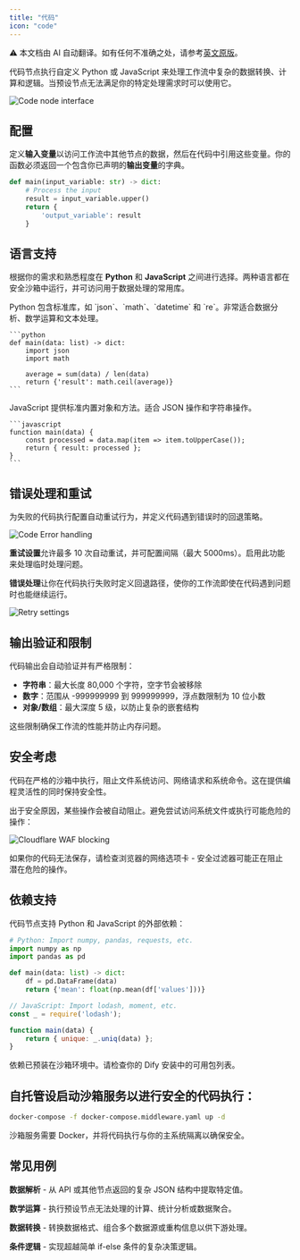 ```yaml
---
title: "代码"
icon: "code"
---
```


<Note> ⚠️ 本文档由 AI 自动翻译。如有任何不准确之处，请参考[英文原版](/en/documentation/pages/nodes/code)。</Note>


代码节点执行自定义 Python 或 JavaScript 来处理工作流中复杂的数据转换、计算和逻辑。当预设节点无法满足你的特定处理需求时可以使用它。

<Frame caption="代码节点配置界面">
  <img src="https://assets-docs.dify.ai/dify-enterprise-mintlify/en/guides/workflow/node/9969aa1bc1912aebe366f5d8f5dde296.png" alt="Code node interface" />
</Frame>

## 配置

定义**输入变量**以访问工作流中其他节点的数据，然后在代码中引用这些变量。你的函数必须返回一个包含你已声明的**输出变量**的字典。

```python
def main(input_variable: str) -> dict:
    # Process the input
    result = input_variable.upper()
    return {
        'output_variable': result
    }
```

## 语言支持

根据你的需求和熟悉程度在 **Python** 和 **JavaScript** 之间进行选择。两种语言都在安全沙箱中运行，并可访问用于数据处理的常用库。

<Tabs>
  <Tab title="Python">
    Python 包含标准库，如 `json`、`math`、`datetime` 和 `re`。非常适合数据分析、数学运算和文本处理。
    
    ```python
    def main(data: list) -> dict:
        import json
        import math
        
        average = sum(data) / len(data)
        return {'result': math.ceil(average)}
    ```
  </Tab>
  
  <Tab title="JavaScript">
    JavaScript 提供标准内置对象和方法。适合 JSON 操作和字符串操作。
    
    ```javascript
    function main(data) {
        const processed = data.map(item => item.toUpperCase());
        return { result: processed };
    }
    ```
  </Tab>
</Tabs>

## 错误处理和重试

为失败的代码执行配置自动重试行为，并定义代码遇到错误时的回退策略。

<Frame caption="错误处理配置选项">
  <img src="https://assets-docs.dify.ai/2024/12/58f392734ce44b22cd8c160faf28cd14.png" alt="Code Error handling" />
</Frame>

**重试设置**允许最多 10 次自动重试，并可配置间隔（最大 5000ms）。启用此功能来处理临时处理问题。

**错误处理**让你在代码执行失败时定义回退路径，使你的工作流即使在代码遇到问题时也能继续运行。

<Frame caption="重试配置界面">
  <img src="https://assets-docs.dify.ai/2024/12/9fdd5525a91dc925b79b89272893becf.png" alt="Retry settings" />
</Frame>

## 输出验证和限制

代码输出会自动验证并有严格限制：
- **字符串**：最大长度 80,000 个字符，空字节会被移除
- **数字**：范围从 -999999999 到 999999999，浮点数限制为 10 位小数
- **对象/数组**：最大深度 5 级，以防止复杂的嵌套结构

这些限制确保工作流的性能并防止内存问题。

## 安全考虑

代码在严格的沙箱中执行，阻止文件系统访问、网络请求和系统命令。这在提供编程灵活性的同时保持安全性。

出于安全原因，某些操作会被自动阻止。避免尝试访问系统文件或执行可能危险的操作：

<Frame caption="Cloudflare WAF 安全过滤">
  <img src="https://assets-docs.dify.ai/2024/12/ad4dc065c4c567c150ab7fa7bfd123a3.png" alt="Cloudflare WAF blocking" />
</Frame>

如果你的代码无法保存，请检查浏览器的网络选项卡 - 安全过滤器可能正在阻止潜在危险的操作。

## 依赖支持

代码节点支持 Python 和 JavaScript 的外部依赖：

```python
# Python: Import numpy, pandas, requests, etc.
import numpy as np
import pandas as pd

def main(data: list) -> dict:
    df = pd.DataFrame(data)
    return {'mean': float(np.mean(df['values']))}
```

```javascript
// JavaScript: Import lodash, moment, etc.
const _ = require('lodash');

function main(data) {
    return { unique: _.uniq(data) };
}
```

依赖已预装在沙箱环境中。请检查你的 Dify 安装中的可用包列表。

## 自托管设启动沙箱服务以进行安全的代码执行：

```bash
docker-compose -f docker-compose.middleware.yaml up -d
```

沙箱服务需要 Docker，并将代码执行与你的主系统隔离以确保安全。

## 常见用例

**数据解析** - 从 API 或其他节点返回的复杂 JSON 结构中提取特定值。

**数学运算** - 执行预设节点无法处理的计算、统计分析或数据聚合。

**数据转换** - 转换数据格式、组合多个数据源或重构信息以供下游处理。

**条件逻辑** - 实现超越简单 if-else 条件的复杂决策逻辑。
